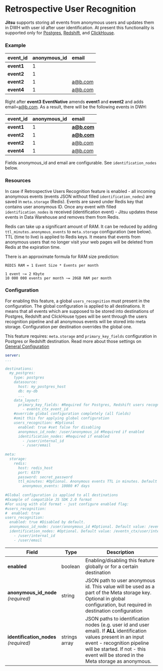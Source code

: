 
# Retrospective User Recognition

**Jitsu** supports storing all events from anonymous users and updates them in DWH with user id after user identification. At present this functionality is supported only for [Postgres](/docs/destinations-configuration/postgres), [Redshift](/docs/destinations-configuration/redshift), and [ClickHouse](/docs/destinations-configuration/clickhouse-destination).

### Example

| event\_id | anonymous\_id | email |
| :--- | :--- | :--- |
| **event1** | 1 |  |
| **event2** | 1 |  |
| **event2** | 1 | a@b.com |
| **event4** | 1 | a@b.com |

Right after **event3** **EventNative** amends **event1** and **event2** and adds email=[a@b.com](mailto:a@b.com). As a result, there will be the following events in DWH:

| event\_id | anonymous\_id | email |
| :--- | :--- | :--- |
| **event1** | 1 | **a@b.com** |
| **event2** | 1 | **a@b.com** |
| **event2** | 1 | a@b.com |
| **event4** | 1 | a@b.com |

<Hint>
    Fields anonymous_id and email are configurable. See <code inline="true">identification_nodes</code> below.
</Hint>

### Resources

In case if Retrospective Users Recognition feature is enabled - all incoming anonymous events (events JSON without filled `identification_nodes`) are saved in `meta.storage` (Redis).
Events are saved under Redis key that contains user anonymous ID. Once any event with filled `identification_nodes` is received (identification event) - Jitsu updates these events in Data Warehouse and removes them from Redis.

<Hint>
    Redis can take up a significant amount of RAM. It can be reduced by adding <code inline="true">ttl_minutes.anonymous_events</code> to <code inline="true">meta.storage</code> configuration (see below). 
    TTL (time to live) is applied to Redis keys. It means that events from anonymous users that no longer visit your web pages will be deleted from Redis at the expiration time.
</Hint>
 
There is an approximate formula for RAM size prediction:

```text
REDIS RAM = 1 Event Size * Events per month

1 event ~= 2 Kbyte
10 000 000 events per month ~= 20GB RAM per month
```

### Configuration

For enabling this feature, a global `users_recognition` must present in the configuration. The global configuration is applied to all destinations. It means that all events which are supposed to be stored into destinations of Postgres, Redshift and ClickHouse types will be sent through the users recognition pipeline and all anonymous events will be stored into meta storage. Configuration per destination overrides the global one.

<Hint>
    This feature requires: <code inline="true">meta.storage</code> and <code inline="true">primary_key_fields</code> configuration in Postgres or Redshift destination.
    Read more about those settings on <a href="/docs/configuration/">General Configuration</a>
</Hint>



```yaml
server:
...

destinations:
  my_postgres:
    type: postgres
    datasource:
      host: my_postgres_host
      db: my-db
      ...
    data_layout:
      primary_key_fields: #Required for Postgres, Redshift users recognition feature
        - eventn_ctx_event_id  
    #override global configuration completely (all fields)
    #omit this for applying global configuration
    users_recognition: #Optional
      enabled: true #set false for disabling
      anonymous_id_node: /user/anonymous_id #Required if enabled
      identification_nodes: #Required if enabled 
        - /user/internal_id
        - /user/email
      
meta:
  storage:
    redis:
      host: redis_host
      port: 6379
      password: secret_password
      ttl_minutes: #Optional. Anonymous events TTL in minutes. Default value: no TTL
        anonymous_events: 10080 #7 days
 
#Global configuration is applied to all destinations
#Example of compatible JS SDK 2.0 format
#For using with old format - just configure enabled flag:
#users_recognition:
#  enabled: true
users_recognition:
  enabled: true #Disabled by default.      
  anonymous_id_node: /user/anonymous_id #Optional. Default value: /eventn_ctx/user/anonymous_id||/user/anonymous_id
  identification_nodes: #Optional. Default value: /eventn_ctx/user/internal_id||/user/internal_id
    - /user/internal_id
    - /user/email
```

<table>
  <thead>
    <tr>
      <th>Field</th>
      <th>Type</th>
      <th>Description</th>
    </tr>
  </thead>
  <tbody>
    <tr>
      <td><b>enabled</b>
      </td>
      <td>boolean</td>
      <td>Enabling/disabling this feature globally or for a certain destination</td>
    </tr>
    <tr>
      <td>
          <b>anonymous_id_node</b>
        <br />
        <em>(required)</em>
      </td>
      <td>string</td>
      <td>JSON path to user anonymous id. This value will be used as a part of the
        Meta storage key. Optional in global configuration, but required in destination
        configuration</td>
    </tr>
    <tr>
      <td>
        <b>identification_nodes</b>
          <br />
        <em>(required)</em>
      </td>
      <td>strings array</td>
      <td>JSON paths to identification nodes (e.g. user id and user email). If <b>ALL</b> identification values present in an input event - recognition pipeline will be started.
        If not - this event will be stored in the Meta storage as
        anonymous.
      </td>
    </tr>
  </tbody>
</table>



